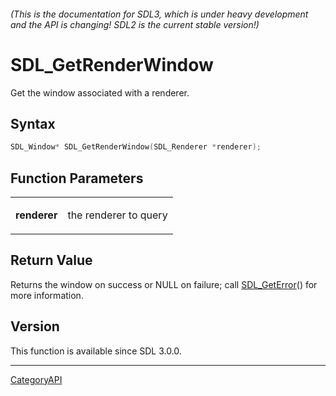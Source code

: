 ====== (This is the documentation for SDL3, which is under heavy development and the API is changing! SDL2 is the current stable version!) ======
= SDL_GetRenderWindow =

Get the window associated with a renderer.

== Syntax ==

<syntaxhighlight lang='c'>
SDL_Window* SDL_GetRenderWindow(SDL_Renderer *renderer);
</syntaxhighlight>

== Function Parameters ==

{|
|'''renderer'''
|the renderer to query
|}

== Return Value ==

Returns the window on success or NULL on failure; call [[SDL_GetError]]()
for more information.

== Version ==

This function is available since SDL 3.0.0.

----
[[CategoryAPI]]


